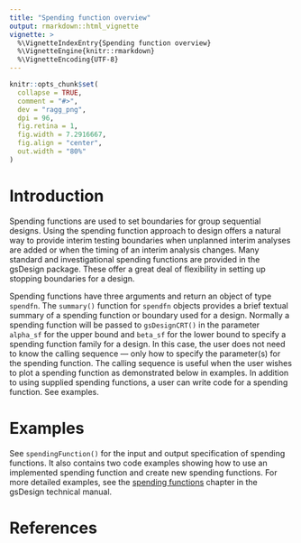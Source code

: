```yaml
---
title: "Spending function overview"
output: rmarkdown::html_vignette
vignette: >
  %\VignetteIndexEntry{Spending function overview}
  %\VignetteEngine{knitr::rmarkdown}
  %\VignetteEncoding{UTF-8}
---
```


```r
knitr::opts_chunk$set(
  collapse = TRUE,
  comment = "#>",
  dev = "ragg_png",
  dpi = 96,
  fig.retina = 1,
  fig.width = 7.2916667,
  fig.align = "center",
  out.width = "80%"
)
```

# Introduction

Spending functions are used to set boundaries for group sequential designs.
Using the spending function approach to design offers a natural way to
provide interim testing boundaries when unplanned interim analyses are added
or when the timing of an interim analysis changes. Many standard and
investigational spending functions are provided in the gsDesign package.
These offer a great deal of flexibility in setting up stopping boundaries
for a design.

Spending functions have three arguments and return an object of type `spendfn`.
The `summary()` function for `spendfn` objects provides a brief
textual summary of a spending function or boundary used for a design.
Normally a spending function will be passed to `gsDesignCRT()` in the parameter
`alpha_sf` for the upper bound and `beta_sf` for the lower bound to specify a
spending function family for a design.
In this case, the user does not need to know the calling sequence ---
only how to specify the parameter(s) for the spending function. The calling
sequence is useful when the user wishes to plot a spending function as
demonstrated below in examples. In addition to using supplied spending
functions, a user can write code for a spending function. See examples.

# Examples

See `spendingFunction()` for the input and output specification of
spending functions. It also contains two code examples showing how to
use an implemented spending function and create new spending functions.
For more detailed examples, see the
[spending functions](https://keaven.github.io/gsd-tech-manual/spendfn.html)
chapter in the gsDesign technical manual.

# References
